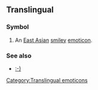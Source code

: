 ==Translingual==

===Symbol===
{{mul-symbol|head=^_^}}

# An [[East Asian]] [[smiley]] [[emoticon]].

===See also===
* [[ :-)|:-)]]

{{DISPLAYTITLE:^_^}}
[[Category:Translingual emoticons]]